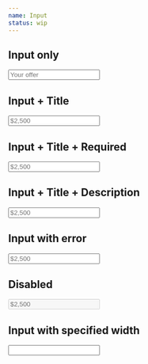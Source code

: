 ```yaml
---
name: Input
status: wip
---
```


## Input only

<Playground>
  <BorderBox>
    <Input placeholder="Your offer" />
  </BorderBox>
</Playground>

## Input + Title

<Playground>
  <BorderBox>
    <Input placeholder="$2,500" title="Your offer" />
  </BorderBox>
</Playground>

## Input + Title + Required

<Playground>
  <BorderBox>
    <Input placeholder="$2,500" required title="Your offer" />
  </BorderBox>
</Playground>

## Input + Title + Description

<Playground>
  <BorderBox>
    <Input description="Agree on a price with the seller." placeholder="$2,500" title="Your offer" />
  </BorderBox>
</Playground>

## Input with error

<Playground>
  <BorderBox>
    <Input description="Agree on a price with the seller." error="Something went wrong." placeholder="$2,500" title="Your offer" />
  </BorderBox>
</Playground>

## Disabled

<Playground>
  <BorderBox>
    <Input description="Agree on a price with the seller." disabled placeholder="$2,500" title="Your offer" />
  </BorderBox>
</Playground>

## Input with specified width

<Playground>
  <BorderBox>
    <Input style={{width: "50%"}} title="Your offer" />
  </BorderBox>
</Playground>
